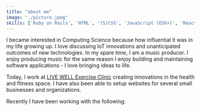 ```yaml
---
title: "about me"
image: "./picture.jpeg"
skills: ['Ruby on Rails', 'HTML', '(S)CSS', 'JavaScript (ES6+)', 'React', 'Gatsby']
---
```


I became interested in Computing Science because how influential it was in my life growing up. I love discussing IoT innovations and unanticipated outcomes of new technologies. In my spare time, I am a music producer. I enjoy producing music for the same reason I enjoy building and maintaining software applications - I love bringing ideas to life.

Today, I work at <a href="livewellclinic.ca">LIVE WELL Exercise Clinic</a> creating innovations in the health and fitness space. I have also been able to setup websites for several small businesses and organizations.

Recently I have been working with the following:
